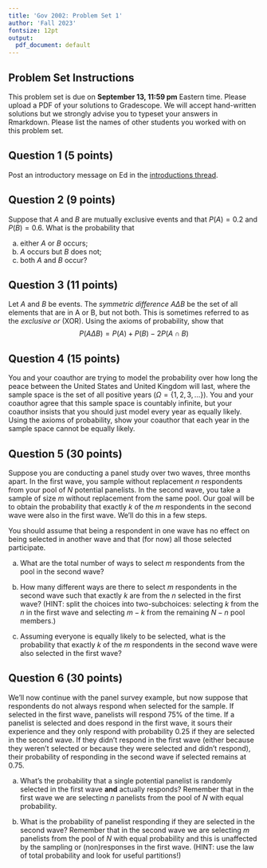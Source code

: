 ```yaml
---
title: 'Gov 2002: Problem Set 1'
author: 'Fall 2023'
fontsize: 12pt
output:
  pdf_document: default
---
```



## Problem Set Instructions 

This problem set is due on **September 13, 11:59 pm** Eastern time. Please upload a PDF of your solutions to Gradescope. We will accept hand-written solutions but we strongly advise you to typeset your answers in Rmarkdown. Please list the names of other students you worked with on this problem set. 

## Question 1 (5 points)


Post an introductory message on Ed in the [introductions thread](https://edstem.org/us/courses/45093/discussion/3396008).

## Question 2 (9 points)
Suppose that $A$ and $B$ are mutually exclusive events and that $P(A) = 0.2$ and $P(B) = 0.6$. What is the probability that

a. either $A$ or $B$ occurs;
b. $A$ occurs but $B$ does not;
c. both $A$ and $B$ occur?





## Question 3 (11 points)


Let $A$ and $B$ be events. The *symmetric difference* $A \Delta B$ be the set of all elements that are in A or B, but not both. This is sometimes referred to as the *exclusive or* (XOR). Using the axioms of probability, show that 
$$
P(A \Delta B) = P(A) + P(B) - 2P(A \cap B)
$$









## Question 4 (15 points)

You and your coauthor are trying to model the probability over how long the peace between the United States and United Kingdom will last, where the sample space is the set of all positive years ($\Omega = \{1, 2, 3, \ldots\}$). You and your coauthor agree that this sample space is countably infinite, but your coauthor insists that you should just model every year as equally likely. Using the axioms of probability, show your coauthor that each year in the sample space cannot be equally likely. 






## Question 5 (30 points)

Suppose you are conducting a panel study over two waves, three months apart. In the first wave, you sample without replacement $n$ respondents from your pool of $N$ potential panelists. In the second wave, you take a sample of size $m$ without replacement from the same pool. Our goal will be to obtain the probability that exactly $k$ of the $m$ respondents in the second wave were also in the first wave. We'll do this in a few steps. 

You should assume that being a respondent in one wave has no effect on being selected in another wave and that (for now) all those selected participate. 

a. What are the total number of ways to select $m$ respondents from the pool in the second wave?

b. How many different ways are there to select $m$ respondents in the second wave such that exactly $k$ are from the $n$ selected in the first wave? (HINT: split the choices into two-subchoices: selecting $k$ from the $n$ in the first wave and selecting $m - k$ from the remaining $N - n$ pool members.)

c. Assuming everyone is equally likely to be selected, what is the probability that exactly $k$ of the $m$ respondents in the second wave were also selected in the first wave?










## Question 6 (30 points)

We'll now continue with the panel survey example, but now suppose that respondents do not always respond when selected for the sample. If selected in the first wave, panelists will respond 75% of the time. If a panelist is selected and does respond in the first wave, it sours their experience and they only respond with probability 0.25 if they are selected in the second wave. If they didn't respond in the first wave (either because they weren't selected or because they were selected and didn't respond), their probability of responding in the second wave if selected remains at 0.75. 


a. What's the probability that a single potential panelist is randomly selected in the first wave **and** actually responds? Remember that in the first wave we are selecting $n$ panelists from the pool of $N$ with equal probability.

b. What is the probability of panelist responding if they are selected in the second wave? Remember that in the second wave we are selecting $m$ panelists from the pool of $N$ with equal probability and this is unaffected by the sampling or (non)responses in the first wave.   (HINT: use the law of total probability and look for useful partitions!)





